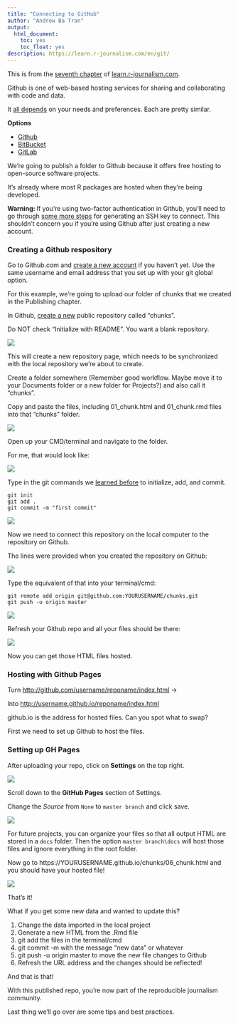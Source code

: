 ```yaml
---
title: "Connecting to GitHub"
author: "Andrew Ba Tran"
output:
  html_document:
    toc: yes
    toc_float: yes
description: https://learn.r-journalism.com/en/git/
---
```


This is from the [seventh chapter](http://learn.r-journalism.com/en/git/github/github/) of [learn.r-journalism.com](https://learn.r-journalism.com/).

Github is one of web-based hosting services for sharing and collaborating with code and data.

It [all depends](https://medium.com/flow-ci/github-vs-bitbucket-vs-gitlab-vs-coding-7cf2b43888a1) on your needs and preferences. Each are pretty similar.

**Options**

- [Github](http://www.github.com)
- [BitBucket](https://bitbucket.org/)
- [GitLab](https://about.gitlab.com/)

We're going to publish a folder to Github because it offers free hosting to open-source software projects.

It's already where most R packages are hosted when they're being developed.

**Warning: ** If you're using two-factor authentication in Github, you'll need to go through [some more steps](https://help.github.com/articles/generating-a-new-ssh-key-and-adding-it-to-the-ssh-agent/) for generating an SSH key to connect. This shouldn't concern you if you're using Github after just creating a new account.

### Creating a Github respository

Go to Github.com and [create a new account](https://github.com/join) if you haven't yet. Use the same username and email address that you set up with your git global option.

For this example, we're going to upload our folder of chunks that we created in the Publishing chapter.

In Github, [create a new](https://github.com/new) public repository called "chunks". 

Do NOT check "Initialize with README". You want a blank repository.

![](images/chunks.png)

This will create a new repository page, which needs to be synchronized with the local repository we're about to create.

Create a folder somewhere (Remember good workflow. Maybe move it to your Documents folder or a new folder for Projects?) and also call it "chunks".

Copy and paste the files, including 01_chunk.html and 01_chunk.rmd files into that "chunks" folder.

![](images/chunk_files.png)

Open up your CMD/terminal and navigate to the folder.

For me, that would look like:

![](images/navigate.png)

Type in the git commands we [learned before](http://learn.r-journalism.com/en/git/git/git/) to initialize, add, and commit.

```
git init
git add .
git commit -m "first commit"
```

![](images/git_execute.png)

Now we need to connect this repository on the local computer to the repository on Github.

The lines were provided when you created the repository on Github:

![](images/push_existing.png)

Type the equivalent of that into your terminal/cmd:

```
git remote add origin git@github.com:YOURUSERNAME/chunks.git
git push -u origin master
```

![](images/git_pushed.png)

Refresh your Github repo and all your files should be there:

![](images/github_yay.png)

Now you can get those HTML files hosted.

### Hosting with Github Pages

Turn [http://github.com/username/reponame/index.html](http://github.com/username/reponame/index.html) ->

Into [http://username.github.io/reponame/index.html](http://username.github.io/reponame/index.html)

github.io is the address for hosted files. Can you spot what to swap?

First we need to set up Github to host the files.

### Setting up GH Pages

After uploading your repo, click on **Settings** on the top right.

![](images/settings.png)

Scroll down to the **GitHub Pages** section of Settings.

Change the *Source* from `None` to `master branch` and click save.

![](images/master_branch.png)


For future projects, you can organize your files so that all output HTML are stored in a `docs` folder. Then the option `master branch\docs` will host those files and ignore everything in the root folder.



Now go to https://YOURUSERNAME.github.io/chunks/06_chunk.html and you should have your hosted file!

![](images/chunk6.png)


That's it!

What if you get some new data and wanted to update this?

1. Change the data imported in the local project
2. Generate a new HTML from the .Rmd file
3. git add the files in the terminal/cmd
4. git commit -m with the message "new data" or whatever
5. git push -u origin master to move the new file changes to Github
6. Refresh the URL address and the changes should be reflected!


And that is that! 

With this published repo, you're now part of the reproducible journalism community.

Last thing we'll go over are some tips and best practices.